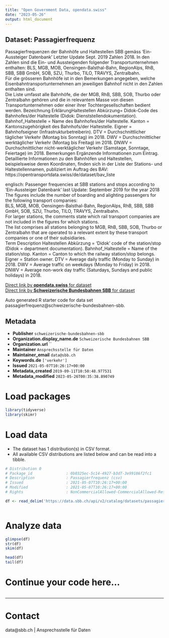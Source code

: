 ```yaml
---
title: "Open Government Data, opendata.swiss"
date: "2023-05-26"
output: html_document
---
```


## Dataset: Passagierfrequenz

Passagierfrequenzen der Bahnhöfe und Haltestellen SBB gemäss 'Ein-Aussteiger Datenbank'
Letzter Update Sept.  2019 Zahlen 2018.
In den Zahlen sind die Ein- und Aussteigenden folgender Transportunternehmen enthalten: 
BLS, MGB, MOB, Oensingen-Balsthal-Bahn, RegionAlps, RhB, SBB, SBB GmbH, SOB, SZU, Thurbo, TILO, TRAVYS, Zentralbahn.  
Für die grösseren Bahnhöfe ist in den Bemerkungen angegeben, welche Eisenbahntransportunternehmen am jeweiligen Bahnhof nicht in den Zahlen enthalten sind.  
Die Liste umfasst alle Bahnhöfe, die der MGB, RhB, SBB, SOB, Thurbo oder Zentralbahn gehören und die in relevantem Masse von diesen Transportunternehmen oder einer ihrer Tochtergesellschaften bedient werden. 
Bezeichnung ErklärungHaltestellen Abkürzung=  Didok-Code des Bahnhofes/der Haltestelle (Didok: Dienststellendokumentation).
Bahnhof_Haltestelle =  Name des Bahnhofes/der Haltestelle.
Kanton  = Kantonszugehörigkeit des Bahnhofs/der Haltestelle.
Eigner  = Bahnhofseigner (Infrastrukturbetreiberin).
DTV = Durchschnittlicher täglicher Verkehr (Montag bis Sonntag) im 2018.
DWV = Durchschnittlicher werktäglicher Verkehr (Montag bis Freitag) im 2018.
DNWV = Durchschnittlicher nicht-werktäglicher Verkehr (Samstage, Sonntage, Feiertage) im 2018.
Bemerkungen Ergänzende Informationen zum Eintrag. 
Detaillierte Informationen zu den Bahnhöfen und Haltestellen, beispielsweise deren Koordinaten, finden sich in der Liste der Stations- und Haltestellennamen, publiziert im Auftrag des BAV: https://opentransportdata.swiss/de/dataset/bav_liste 

englisch:
Passenger frequencies at SBB stations and stops according to 'Ein-Aussteiger Datenbank'
last Update: September 2019 for the year 2018
The figures include the number of boarding and alighting passengers for the following transport companies:  
BLS, MGB, MOB, Oensingen-Balsthal-Bahn, RegionAlps, RhB, SBB, SBB GmbH, SOB, SZU, Thurbo, TILO, TRAVYS, Zentralbahn.   
For larger stations, the comments state which rail transport companies are not included in the figures for which stations.   
The list comprises all stations belonging to MGB, RhB, SBB, SOB, Thurbo or Zentralbahn that are operated to a relevant extent by these transport companies or one of their subsidiaries.  
Term  Description 
Haltestellen Abkürzung = 'Didok' code of the station/stop (Didok = department documentation). 
Bahnhof_Haltestelle  = Name of the station/stop. 
Kanton  = Canton to which the railway station/stop belongs. 
Eigner = Station owner. 
DTV = Average daily traffic (Monday to Sunday) in 2018. 
DWV = Average traffic on weekdays (Monday to Friday) in 2018. 
DNWV = Average non-work day traffic (Saturdays, Sundays and public holidays) in 2018.

[Direct link by **opendata.swiss** for dataset](https://opendata.swiss/de/dataset/passagierfrequenz1)<br>
[Direct link by **Schweizerische Bundesbahnen SBB** for dataset](https://data.sbb.ch/explore/dataset/passagierfrequenz/)

Auto generated R starter code for data set passagierfrequenz@schweizerische-bundesbahnen-sbb.

## Metadata

- **Publisher** `schweizerische-bundesbahnen-sbb`
- **Organization.display_name.de** `Schweizerische Bundesbahnen SBB`
- **Organization.url** ``
- **Maintainer** `Ansprechsstelle für Daten`
- **Maintainer_email** `data@sbb.ch`
- **Keywords.de** `['verkehr']`
- **Issued** `2021-05-07T10:26:17+00:00`
- **Metadata_created** `2019-09-11T10:50:48.977531`
- **Metadata_modified** `2023-05-26T00:35:38.890749`


# Load packages

```r

library(tidyverse)
library(skimr)

```

# Load data

-   The dataset has 1 distribution(s) in CSV format.
-   All available CSV distributions are listed below and can be read into a tibble.

```r

# Distribution 0
# Package_id               : 0b0325ec-5c14-4927-b3d7-3e99186f2fc1
# Description              : Passagierfrequenz (csv)
# Issued                   : 2021-05-07T10:26:17+00:00
# Modified                 : 2021-05-07T10:26:17+00:00
# Rights                   : NonCommercialAllowed-CommercialAllowed-ReferenceRequired

df <- read_delim('https://data.sbb.ch/api/v2/catalog/datasets/passagierfrequenz/exports/csv')



```

# Analyze data

```r

glimpse(df)
str(df)
skim(df)

head(df)
tail(df)

```

# Continue your code here...

```r

```

------------------------------------------------------------------------

# Contact

data@sbb.ch | Ansprechsstelle für Daten
